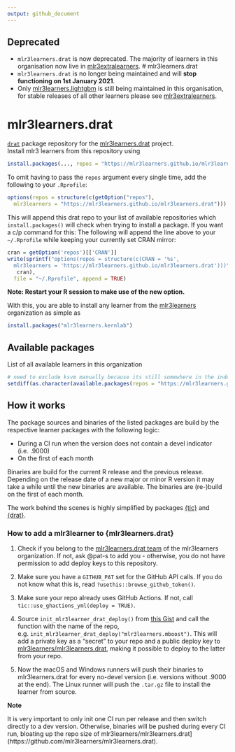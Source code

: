 ```yaml
---
output: github_document
---
```


## Deprecated	

* `mlr3learners.drat` is now deprecated. The majority of learners in this organisation now live in [mlr3extralearners](https://github.com/mlr-org/mlr3extralearners).	# mlr3learners.drat
* `mlr3learners.drat` is no longer being maintained and will **stop functioning on 1st January 2021**.	
* Only [mlr3learners.lightgbm](https://github.com/mlr3learners/mlr3learners.lightgbm) is still being maintained in this organisation, for stable releases of all other learners please see [mlr3extralearners](https://github.com/mlr-org/mlr3extralearners).

# mlr3learners.drat

[`drat`](https://github.com/eddelbuettel/drat) package repository for the [mlr3learners.drat](https://github.com/mlr3learners/mlr3learners.drat) project.  
Install mlr3 learners from this repository using

```r
install.packages(..., repos = "https://mlr3learners.github.io/mlr3learners.drat")
```

To omit having to pass the `repos` argument every single time, add the following to your `.Rprofile`:

```r
options(repos = structure(c(getOption("repos"),
  mlr3learners = "https://mlr3learners.github.io/mlr3learners.drat")))
```

This will append this drat repo to your list of available repositories which `install.packages()` will check when trying to install a package.
If you want a c/p command for this: The following will append the line above to your `~/.Rprofile` while keeping your currently set CRAN mirror:

```r
cran = getOption('repos')[['CRAN']] 
write(sprintf("options(repos = structure(c(CRAN = '%s',
  mlr3learners = 'https://mlr3learners.github.io/mlr3learners.drat')))",
   cran),
  file = "~/.Rprofile", append = TRUE)
```

**Note: Restart your R session to make use of the new option.**

With this, you are able to install any learner from the [mlr3learners](https://github.com/mlr3learners) organization as simple as 

```r
install.packages("mlr3learners.kernlab")
```

## Available packages

List of all available learners in this organization

```r
# need to exclude ksvm manually because its still somewhere in the index but not available anymore (renamed to kernlab)
setdiff(as.character(available.packages(repos = "https://mlr3learners.github.io/mlr3learners.drat")[, 1]), c("mlr3learners.ksvm", "mlr3learners.C50"))
```

## How it works

The package sources and binaries of the listed packages are build by the respective learner packages with the following logic:

- During a CI run when the version does not contain a devel indicator (i.e. .9000)
- On the first of each month

Binaries are build for the current R release and the previous release.
Depending on the release date of a new major or minor R version it may take a while until the new binaries are available.
The binaries are (re-)build on the first of each month.

The work behind the scenes is highly simplified by packages [{tic}](https://github.com/ropensci/tic) and [{drat}](https://github.com/eddelbuettel/drat).

### How to add a mlr3learner to {mlr3learners.drat}

1. Check if you belong to the [mlr3learners.drat team](https://github.com/orgs/mlr3learners/teams/mlr3learners-drat) of the mlr3learners organization.
   If not, ask @pat-s to add you - otherwise, you do not have permission to add deploy keys to this repository.

1. Make sure you have a `GITHUB_PAT` set for the GitHub API calls.
  If you do not know what this is, read `?usethis::browse_github_token()`.

1. Make sure your repo already uses GitHub Actions. 
  If not, call `tic::use_ghactions_yml(deploy = TRUE)`.
  
1. Source `init_mlr3learner_drat_deploy()` from [this Gist](https://gist.github.com/pat-s/be7b0ebc6953726d5a51a171742c3e21) and call the function with the name of the repo, e.g. `init_mlr3learner_drat_deploy("mlr3learners.mboost")`.
  This will add a private key as a "secret" to your repo and a public deploy key to [mlr3learners/mlr3learners.drat](https://github.com/mlr3learners/mlr3learners.drat), making it possible to deploy to the latter from your repo.
  
1. Now the macOS and Windows runners will push their binaries to mlr3learners.drat for every no-devel version (i.e. versions without .9000 at the end).
  The Linux runner will push the `.tar.gz` file to install the learner from source.
 
**Note**

It is very important to only init one CI run per release and then switch directly to a dev version.
Otherwise, binaries will be pushed during every CI run, bloating up the repo size of mlr3learners/mlr3learners.drat](https://github.com/mlr3learners/mlr3learners.drat).
   
